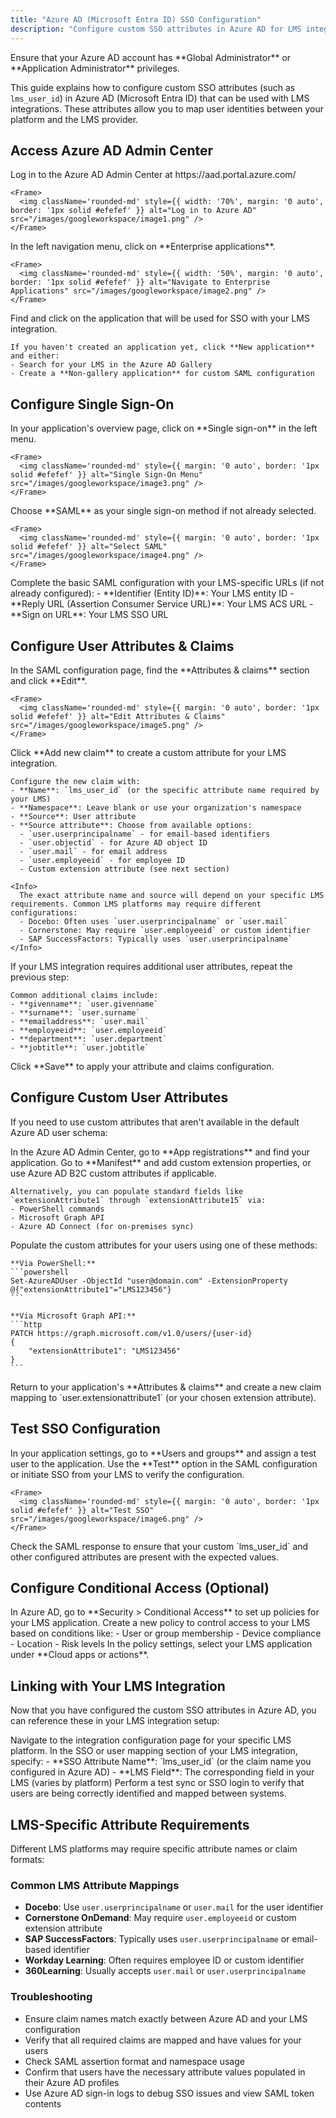 ```yaml
---
title: "Azure AD (Microsoft Entra ID) SSO Configuration"
description: "Configure custom SSO attributes in Azure AD for LMS integrations."
---
```



<Warning>
  Ensure that your Azure AD account has **Global Administrator** or **Application Administrator** privileges.
</Warning>

This guide explains how to configure custom SSO attributes (such as `lms_user_id`) in Azure AD (Microsoft Entra ID) that can be used with LMS integrations. These attributes allow you to map user identities between your platform and the LMS provider.

## Access Azure AD Admin Center

<Steps>
  <Step title="Log in to Azure AD">
    Log in to the Azure AD Admin Center at https://aad.portal.azure.com/
    
    <Frame>
      <img className='rounded-md' style={{ width: '70%', margin: '0 auto', border: '1px solid #efefef' }} alt="Log in to Azure AD" src="/images/googleworkspace/image1.png" />
    </Frame>
  </Step>

  <Step title="Navigate to Enterprise Applications">
    In the left navigation menu, click on **Enterprise applications**.
    
    <Frame>
      <img className='rounded-md' style={{ width: '50%', margin: '0 auto', border: '1px solid #efefef' }} alt="Navigate to Enterprise Applications" src="/images/googleworkspace/image2.png" />
    </Frame>
  </Step>

  <Step title="Select Your Application">
    Find and click on the application that will be used for SSO with your LMS integration.
    
    If you haven't created an application yet, click **New application** and either:
    - Search for your LMS in the Azure AD Gallery
    - Create a **Non-gallery application** for custom SAML configuration
  </Step>
</Steps>

## Configure Single Sign-On

<Steps>
  <Step title="Navigate to Single Sign-On">
    In your application's overview page, click on **Single sign-on** in the left menu.
    
    <Frame>
      <img className='rounded-md' style={{ margin: '0 auto', border: '1px solid #efefef' }} alt="Single Sign-On Menu" src="/images/googleworkspace/image3.png" />
    </Frame>
  </Step>

  <Step title="Select SAML Method">
    Choose **SAML** as your single sign-on method if not already selected.
    
    <Frame>
      <img className='rounded-md' style={{ margin: '0 auto', border: '1px solid #efefef' }} alt="Select SAML" src="/images/googleworkspace/image4.png" />
    </Frame>
  </Step>

  <Step title="Configure Basic SAML">
    Complete the basic SAML configuration with your LMS-specific URLs (if not already configured):
    - **Identifier (Entity ID)**: Your LMS entity ID
    - **Reply URL (Assertion Consumer Service URL)**: Your LMS ACS URL
    - **Sign on URL**: Your LMS SSO URL
  </Step>
</Steps>

## Configure User Attributes & Claims

<Steps>
  <Step title="Edit Attributes & Claims">
    In the SAML configuration page, find the **Attributes & claims** section and click **Edit**.
    
    <Frame>
      <img className='rounded-md' style={{ margin: '0 auto', border: '1px solid #efefef' }} alt="Edit Attributes & Claims" src="/images/googleworkspace/image5.png" />
    </Frame>
  </Step>

  <Step title="Add New Claim">
    Click **Add new claim** to create a custom attribute for your LMS integration.
    
    Configure the new claim with:
    - **Name**: `lms_user_id` (or the specific attribute name required by your LMS)
    - **Namespace**: Leave blank or use your organization's namespace
    - **Source**: User attribute
    - **Source attribute**: Choose from available options:
      - `user.userprincipalname` - for email-based identifiers
      - `user.objectid` - for Azure AD object ID
      - `user.mail` - for email address
      - `user.employeeid` - for employee ID
      - Custom extension attribute (see next section)
    
    <Info>
      The exact attribute name and source will depend on your specific LMS requirements. Common LMS platforms may require different configurations:
      - Docebo: Often uses `user.userprincipalname` or `user.mail`
      - Cornerstone: May require `user.employeeid` or custom identifier
      - SAP SuccessFactors: Typically uses `user.userprincipalname`
    </Info>
  </Step>

  <Step title="Add Additional Claims (Optional)">
    If your LMS integration requires additional user attributes, repeat the previous step:
    
    Common additional claims include:
    - **givenname**: `user.givenname`
    - **surname**: `user.surname`
    - **emailaddress**: `user.mail`
    - **employeeid**: `user.employeeid`
    - **department**: `user.department`
    - **jobtitle**: `user.jobtitle`
  </Step>

  <Step title="Save Configuration">
    Click **Save** to apply your attribute and claims configuration.
  </Step>
</Steps>

## Configure Custom User Attributes

If you need to use custom attributes that aren't available in the default Azure AD user schema:

<Steps>
  <Step title="Navigate to App Registrations">
    In the Azure AD Admin Center, go to **App registrations** and find your application.
  </Step>

  <Step title="Configure Extension Attributes">
    Go to **Manifest** and add custom extension properties, or use Azure AD B2C custom attributes if applicable.
    
    Alternatively, you can populate standard fields like `extensionAttribute1` through `extensionAttribute15` via:
    - PowerShell commands
    - Microsoft Graph API
    - Azure AD Connect (for on-premises sync)
  </Step>

  <Step title="Update User Properties">
    Populate the custom attributes for your users using one of these methods:
    
    **Via PowerShell:**
    ```powershell
    Set-AzureADUser -ObjectId "user@domain.com" -ExtensionProperty @{"extensionAttribute1"="LMS123456"}
    ```
    
    **Via Microsoft Graph API:**
    ```http
    PATCH https://graph.microsoft.com/v1.0/users/{user-id}
    {
        "extensionAttribute1": "LMS123456"
    }
    ```
  </Step>

  <Step title="Map to Claims">
    Return to your application's **Attributes & claims** and create a new claim mapping to `user.extensionattribute1` (or your chosen extension attribute).
  </Step>
</Steps>

## Test SSO Configuration

<Steps>
  <Step title="Assign Test User">
    In your application settings, go to **Users and groups** and assign a test user to the application.
  </Step>

  <Step title="Test SSO Flow">
    Use the **Test** option in the SAML configuration or initiate SSO from your LMS to verify the configuration.
    
    <Frame>
      <img className='rounded-md' style={{ margin: '0 auto', border: '1px solid #efefef' }} alt="Test SSO" src="/images/googleworkspace/image6.png" />
    </Frame>
  </Step>

  <Step title="Verify SAML Response">
    Check the SAML response to ensure that your custom `lms_user_id` and other configured attributes are present with the expected values.
  </Step>
</Steps>

## Configure Conditional Access (Optional)

<Steps>
  <Step title="Navigate to Conditional Access">
    In Azure AD, go to **Security > Conditional Access** to set up policies for your LMS application.
  </Step>

  <Step title="Create Policy">
    Create a new policy to control access to your LMS based on conditions like:
    - User or group membership
    - Device compliance
    - Location
    - Risk levels
  </Step>

  <Step title="Apply to LMS Application">
    In the policy settings, select your LMS application under **Cloud apps or actions**.
  </Step>
</Steps>

## Linking with Your LMS Integration

Now that you have configured the custom SSO attributes in Azure AD, you can reference these in your LMS integration setup:

<Steps>
  <Step title="Access LMS Integration">
    Navigate to the integration configuration page for your specific LMS platform.
  </Step>

  <Step title="Configure SSO Mapping">
    In the SSO or user mapping section of your LMS integration, specify:
    - **SSO Attribute Name**: `lms_user_id` (or the claim name you configured in Azure AD)
    - **LMS Field**: The corresponding field in your LMS (varies by platform)
  </Step>

  <Step title="Test Integration">
    Perform a test sync or SSO login to verify that users are being correctly identified and mapped between systems.
  </Step>
</Steps>

<IntegrationFooter />

## LMS-Specific Attribute Requirements

Different LMS platforms may require specific attribute names or claim formats:

### Common LMS Attribute Mappings
- **Docebo**: Use `user.userprincipalname` or `user.mail` for the user identifier
- **Cornerstone OnDemand**: May require `user.employeeid` or custom extension attribute
- **SAP SuccessFactors**: Typically uses `user.userprincipalname` or email-based identifier
- **Workday Learning**: Often requires employee ID or custom identifier
- **360Learning**: Usually accepts `user.mail` or `user.userprincipalname`

### Troubleshooting
- Ensure claim names match exactly between Azure AD and your LMS configuration
- Verify that all required claims are mapped and have values for your users
- Check SAML assertion format and namespace usage
- Confirm that users have the necessary attribute values populated in their Azure AD profiles
- Use Azure AD sign-in logs to debug SSO issues and view SAML token contents